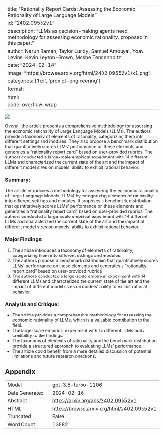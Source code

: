 
---
title: "Rationality Report Cards: Assessing the Economic Rationality of Large Language Models"
id: "2402.09552v1"
description: "LLMs as decision-making agents need methodology for assessing economic rationality, proposed in this paper."
author: Narun Raman, Taylor Lundy, Samuel Amouyal, Yoav Levine, Kevin Leyton-Brown, Moshe Tennenholtz
date: "2024-02-14"
image: "https://browse.arxiv.org/html/2402.09552v1/x1.png"
categories: ['hci', 'prompt-engineering']
format:
  html:
    code-overflow: wrap
---

![](https://browse.arxiv.org/html/2402.09552v1/x1.png)

Overall, the article presents a comprehensive methodology for assessing the economic rationality of Large Language Models (LLMs). The authors provide a taxonomy of elements of rationality, categorizing them into different settings and modules. They also propose a benchmark distribution that quantitatively scores LLMs' performance on these elements and generates a "rationality report card" based on user-provided rubrics. The authors conducted a large-scale empirical experiment with 14 different LLMs and characterized the current state of the art and the impact of different model sizes on models' ability to exhibit rational behavior.

### Summary:
The article introduces a methodology for assessing the economic rationality of Large Language Models (LLMs) by categorizing elements of rationality into different settings and modules. It proposes a benchmark distribution that quantitatively scores LLMs' performance on these elements and generates a "rationality report card" based on user-provided rubrics. The authors conducted a large-scale empirical experiment with 14 different LLMs and characterized the current state of the art and the impact of different model sizes on models' ability to exhibit rational behavior.

### Major Findings:
1. The article introduces a taxonomy of elements of rationality, categorizing them into different settings and modules.
2. The authors propose a benchmark distribution that quantitatively scores LLMs' performance on these elements and generates a "rationality report card" based on user-provided rubrics.
3. The authors conducted a large-scale empirical experiment with 14 different LLMs and characterized the current state of the art and the impact of different model sizes on models' ability to exhibit rational behavior.

### Analysis and Critique:
- The article provides a comprehensive methodology for assessing the economic rationality of LLMs, which is a valuable contribution to the field.
- The large-scale empirical experiment with 14 different LLMs adds credibility to the findings.
- The taxonomy of elements of rationality and the benchmark distribution provide a structured approach to evaluating LLMs' performance.
- The article could benefit from a more detailed discussion of potential limitations and future research directions.

## Appendix

|          |          |
|----------|----------|
| Model     | gpt-3.5-turbo-1106       |
| Date Generated     | 2024-02-16       |
| Abstract | [https://arxiv.org/abs/2402.09552v1](https://arxiv.org/abs/2402.09552v1)        |
| HTML     | [https://browse.arxiv.org/html/2402.09552v1](https://browse.arxiv.org/html/2402.09552v1)       |
| Truncated       | False       |
| Word Count       | 13982       |